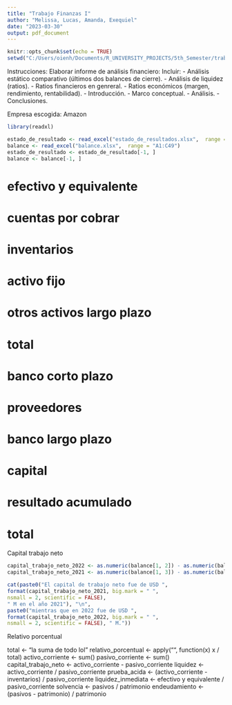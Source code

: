 ```yaml
---
title: "Trabajo Finanzas I"
author: "Melissa, Lucas, Amanda, Exequiel"
date: "2023-03-30"
output: pdf_document
---
```


```r
knitr::opts_chunk$set(echo = TRUE)
setwd("C:/Users/oienh/Documents/R_UNIVERSITY_PROJECTS/5th_Semester/trabajo_finanzas")
```

Instrucciones: Elaborar informe de análisis financiero:
Incluir:
- Análisis estático comparativo (últimos dos balances de cierre).
- Análisis de liquidez (ratios).
- Ratios financieros en genreral.
- Ratios económicos (margen, rendimiento, rentabilidad).
- Introducción.
- Marco conceptual.
- Análisis.
- Conclusiones.

Empresa escogida: Amazon

```r
library(readxl)

estado_de_resultado <- read_excel("estado_de_resultados.xlsx",  range = "A1:C35")
balance <- read_excel("balance.xlsx",  range = "A1:C49")
estado_de_resultado <- estado_de_resultado[-1, ]
balance <- balance[-1, ]
```


# efectivo y equivalente
# cuentas por cobrar
# inventarios
# activo fijo
# otros activos largo plazo
# total

# banco corto plazo
# proveedores
# banco largo plazo
# capital
# resultado acumulado
# total


Capital trabajo neto

```r

capital_trabajo_neto_2022 <- as.numeric(balance[1, 2]) - as.numeric(balance[21, 2])
capital_trabajo_neto_2021 <- as.numeric(balance[1, 3]) - as.numeric(balance[21, 3])

cat(paste0("El capital de trabajo neto fue de USD ",
format(capital_trabajo_neto_2021, big.mark = " ",
nsmall = 2, scientific = FALSE),
" M en el año 2021"), "\n",
paste0("mientras que en 2022 fue de USD ",
format(capital_trabajo_neto_2022, big.mark = " ",
nsmall = 2, scientific = FALSE), " M."))
```



Relativo porcentual


total <- "la suma de todo lol"
relativo_porcentual <- apply("", function(x) x / total)
activo_corriente <- sum()
pasivo_corriente <- sum()
capital_trabajo_neto <- activo_corriente - pasivo_corriente
liquidez <- activo_corriente / pasivo_corriente
prueba_acida <- (activo_corriente - inventarios) / pasivo_corriente
liquidez_inmediata <- efectivo y equivalente / pasivo_corriente
solvencia <- pasivos / patrimonio
endeudamiento <- (pasivos - patrimonio) / patrimonio






